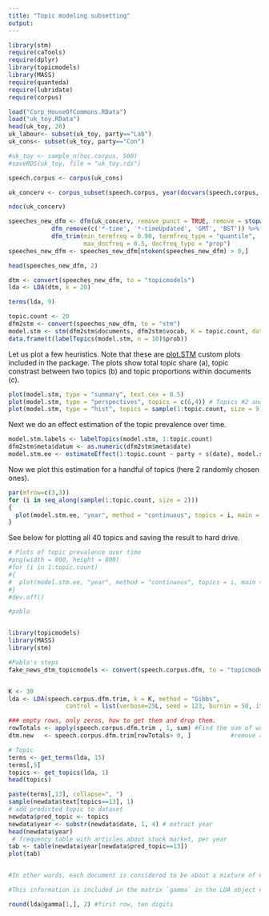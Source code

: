 ---
title: "Topic modeling subsetting"
output: 
---


```{r}
library(stm)
require(caTools)
require(dplyr)
library(topicmodels)
library(MASS)
require(quanteda)
require(lubridate)
require(corpus)
```



```{r}
load("Corp_HouseOfCommons.RData")
load("uk_toy.RData")
head(uk_toy, 20)
uk_labour<- subset(uk_toy, party=="Lab")
uk_cons<- subset(uk_toy, party=="Con")

#uk_toy <- sample_n(hoc.corpus, 500)
#saveRDS(uk_toy, file = "uk_toy.rds")
```

```{r}
speech.corpus <- corpus(uk_cons)

uk_concerv <- corpus_subset(speech.corpus, year(docvars(speech.corpus, 'date')) >= 2001-01-01)

ndoc(uk_concerv)
```


```{r}
speeches_new_dfm <- dfm(uk_concerv, remove_punct = TRUE, remove = stopwords('en')) %>% 
            dfm_remove(c('*-time', '*-timeUpdated', 'GMT', 'BST')) %>% 
            dfm_trim(min_termfreq = 0.90, termfreq_type = "quantile", 
                     max_docfreq = 0.5, docfreq_type = "prop")
speeches_new_dfm <- speeches_new_dfm[ntoken(speeches_new_dfm) > 0,]

head(speeches_new_dfm, 2)
```


```{r}
dtm <- convert(speeches_new_dfm, to = "topicmodels")
lda <- LDA(dtm, k = 20)

terms(lda, 9)

```

```{r}

topic.count <- 20
dfm2stm <- convert(speeches_new_dfm, to = "stm")
model.stm <- stm(dfm2stm$documents, dfm2stm$vocab, K = topic.count, data = dfm2stm$meta, init.type = "Spectral") # this is the actual stm call
data.frame(t(labelTopics(model.stm, n = 10)$prob))
```


Let us plot a few heuristics. Note that these are [plot.STM](https://www.rdocumentation.org/packages/stm/versions/1.3.3/topics/plot.STM) custom plots included in the package. The plots show total topic share (a), topic constrast between two topics (b) and topic proportions within documents (c).

```{r}
plot(model.stm, type = "summary", text.cex = 0.5)
plot(model.stm, type = "perspectives", topics = c(6,4)) # Topics #2 and #4
plot(model.stm, type = "hist", topics = sample(1:topic.count, size = 9))
```

Next we do an effect estimation of the topic prevalence over time.

```{r}

model.stm.labels <- labelTopics(model.stm, 1:topic.count)
dfm2stm$meta$datum <- as.numeric(dfm2stm$meta$date)
model.stm.ee <- estimateEffect(1:topic.count ~ party + s(date), model.stm, meta = dfm2stm$meta)
```

Now we plot this estimation for a handful of topics (here 2 randomly chosen ones). 

```{r}
par(mfrow=c(3,3))
for (i in seq_along(sample(1:topic.count, size = 2)))
{
  plot(model.stm.ee, "year", method = "continuous", topics = i, main = paste0(model.stm.labels$prob[i,1:3], collapse = ", "), printlegend = F)
}
```

See below for plotting all 40 topics and saving the result to hard drive. 

```{r}
# Plots of topic prevalence over time
#png(width = 800, height = 800)
#for (i in 1:topic.count)
#{
#  plot(model.stm.ee, "year", method = "continuous", topics = i, main = paste0(model.stm.labels$prob[i,1:3], collapse = ", "), printlegend = F)
#}
#dev.off()
```




```{r}

#pablo


library(topicmodels)
library(MASS)
library(stm)

#Pablo's steps
fake_news_dtm_topicmodels <- convert(speech.corpus.dfm, to = "topicmodels")


K <- 30
lda <- LDA(speech.corpus.dfm.trim, k = K, method = "Gibbs", 
                control = list(verbose=25L, seed = 123, burnin = 50, iter = 100))

### empty rows, only zeros, how to get them and drop them.
rowTotals <- apply(speech.corpus.dfm.trim , 1, sum) #Find the sum of words in each Document
dtm.new   <- speech.corpus.dfm.trim[rowTotals> 0, ]           #remove all docs without words
```

```{r}
# Topic 
terms <- get_terms(lda, 15)
terms[,5]
topics <- get_topics(lda, 1)
head(topics)

paste(terms[,13], collapse=", ")
sample(newdata$text[topics==13], 1)
# add predicted topic to dataset
newdata$pred_topic <- topics
newdata$year <- substr(newdata$date, 1, 4) # extract year
head(newdata$year)
 # frequency table with articles about stock market, per year
tab <- table(newdata$year[newdata$pred_topic==13])
plot(tab)


#In other words, each document is considered to be about a mixture of #topics. 

#This information is included in the matrix `gamma` in the LDA object #(`theta` in the notation we used for the slides).

round(lda@gamma[1,], 2) #first row, ten digits
```

